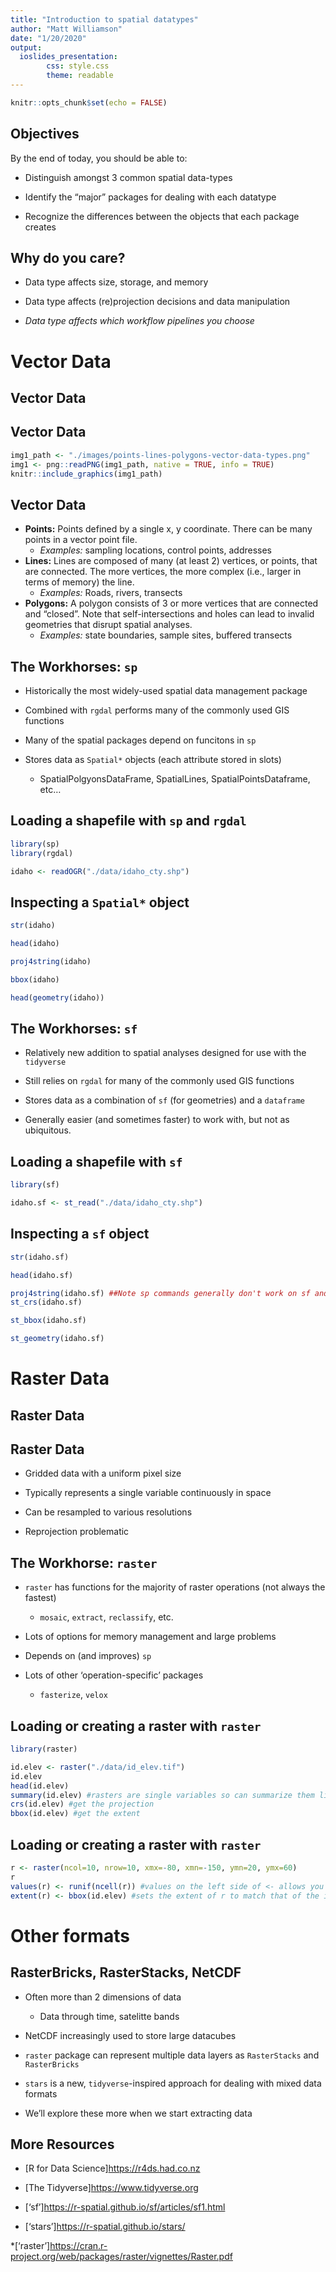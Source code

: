 ```yaml
---
title: "Introduction to spatial datatypes"
author: "Matt Williamson"
date: "1/20/2020"
output: 
  ioslides_presentation:
        css: style.css
        theme: readable
---
```

<style>
p.caption {
  font-size: 0.6em;
}
</style>

```r
knitr::opts_chunk$set(echo = FALSE)

```

## Objectives
By the end of today, you should be able to:

- Distinguish amongst 3 common spatial data-types

- Identify the "major" packages for dealing with each datatype

- Recognize the differences between the objects that each package creates

## Why do you care?

* Data type affects size, storage, and memory

* Data type affects (re)projection decisions and data manipulation

* *Data type affects which workflow pipelines you choose*

# Vector Data

## Vector Data
## Vector Data

```r
img1_path <- "./images/points-lines-polygons-vector-data-types.png"
img1 <- png::readPNG(img1_path, native = TRUE, info = TRUE)
knitr::include_graphics(img1_path)
```

## Vector Data

* **Points:** Points defined by a single x, y coordinate. There can be many points in a vector point file. 
    + *Examples:* sampling locations, control points, addresses

* **Lines:** Lines are composed of many (at least 2) vertices, or points, that are connected. The more vertices, the more complex (i.e., larger in terms of memory) the line.
    + *Examples:* Roads, rivers, transects


* **Polygons:** A polygon consists of 3 or more vertices that are connected and “closed”. Note that self-intersections and holes can lead to invalid geometries that disrupt spatial analyses.
    + *Examples:* state boundaries, sample sites, buffered transects 


## The Workhorses: `sp` 

* Historically the most widely-used spatial data management package

* Combined with `rgdal` performs many of the commonly used GIS functions

* Many of the spatial packages depend on funcitons in `sp`

* Stores data as `Spatial*` objects (each attribute stored in slots)
    - SpatialPolgyonsDataFrame, SpatialLines, SpatialPointsDataframe, etc...

## Loading a shapefile with `sp` and `rgdal`
```r
library(sp)
library(rgdal)

idaho <- readOGR("./data/idaho_cty.shp")

```

## Inspecting a `Spatial*` object

```r
str(idaho)

head(idaho)

proj4string(idaho)

bbox(idaho)

head(geometry(idaho))

```
## The Workhorses: `sf` 

* Relatively new addition to spatial analyses designed for use with the `tidyverse`

* Still relies on `rgdal` for many of the commonly used GIS functions

* Stores data as a combination of `sf` (for geometries) and a `dataframe`

* Generally easier (and sometimes faster) to work with, but not as ubiquitous.

## Loading a shapefile with `sf`
```r
library(sf)

idaho.sf <- st_read("./data/idaho_cty.shp")

```

## Inspecting a `sf` object

```r
str(idaho.sf)

head(idaho.sf)

proj4string(idaho.sf) ##Note sp commands generally don't work on sf and vice versa
st_crs(idaho.sf)

st_bbox(idaho.sf)

st_geometry(idaho.sf)
```
# Raster Data
## Raster Data
## Raster Data
* Gridded data with a uniform pixel size

* Typically represents a single variable continuously in space

* Can be resampled to various resolutions

* Reprojection problematic

## The Workhorse: `raster`
* `raster` has functions for the majority of raster operations (not always the fastest)
    - `mosaic`, `extract`, `reclassify`, etc.

* Lots of options for memory management and large problems

* Depends on (and improves) `sp`

* Lots of other 'operation-specific' packages
    - `fasterize`, `velox`

## Loading or creating a raster with `raster`
```r
library(raster)

id.elev <- raster("./data/id_elev.tif")
id.elev
head(id.elev)
summary(id.elev) #rasters are single variables so can summarize them like you would any other vector or matrix
crs(id.elev) #get the projection
bbox(id.elev) #get the extent
```

## Loading or creating a raster with `raster`
```r
r <- raster(ncol=10, nrow=10, xmx=-80, xmn=-150, ymn=20, ymx=60)
r
values(r) <- runif(ncell(r)) #values on the left side of <- allows you to assign new values to the empty raster
extent(r) <- bbox(id.elev) #sets the extent of r to match that of the id.elev dataset
```

# Other formats

## RasterBricks, RasterStacks, NetCDF

* Often more than 2 dimensions of data
    - Data through time, satelitte bands

* NetCDF increasingly used to store large datacubes

* `raster` package can represent multiple data layers as `RasterStacks` and `RasterBricks`

* `stars` is a new, `tidyverse`-inspired approach for dealing with mixed data formats

* We'll explore these more when we start extracting data

## More Resources
* [R for Data Science]<https://r4ds.had.co.nz>

* [The Tidyverse]<https://www.tidyverse.org>

* ['sf']<https://r-spatial.github.io/sf/articles/sf1.html>

* ['stars']<https://r-spatial.github.io/stars/>

*['raster']<https://cran.r-project.org/web/packages/raster/vignettes/Raster.pdf> 

